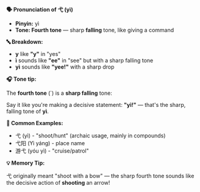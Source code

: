 **🗣️ Pronunciation of 弋 (yì)**

- **Pinyin:** yì
- **Tone: Fourth tone** — sharp **falling** tone, like giving a command

**🔤 Breakdown:**

- **y** like **"y"** in "yes"
- **ì** sounds like **"ee"** in "see" but with a sharp falling tone
- **yì** sounds like **"yee!"** with a sharp drop

**🎧 Tone tip:**

The **fourth tone** (`) is a **sharp falling** tone:

Say it like you're making a decisive statement: **"yì!"** — that's the sharp, falling tone of
**yì**.

**📝 Common Examples:**

- 弋 (yì) - "shoot/hunt" (archaic usage, mainly in compounds)
- 弋阳 (Yì yáng) - place name
- 游弋 (yóu yì) - "cruise/patrol"

**💡 Memory Tip:**

弋 originally meant "shoot with a bow" — the sharp fourth tone sounds like the decisive action of
**shooting** an arrow!
